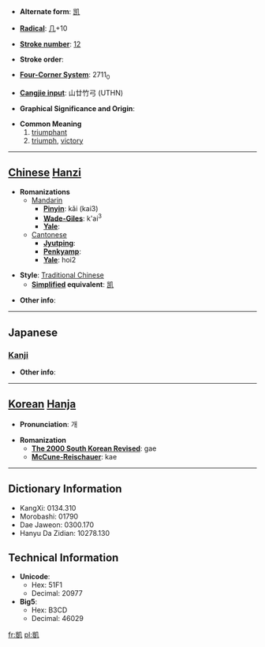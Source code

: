 * '''Alternate form''': [[凯]]

* '''[[Wiktionary:Chinese radical index| Radical]]''': [[Wiktionary:Chinese radical index 几|几]]+10

* '''[[Wiktionary:Chinese total strokes index|Stroke number]]''': [[Wiktionary:Chinese total strokes index 12|12]]

* '''Stroke order''': 

* '''[[Wiktionary:Chinese four corner index|Four-Corner System]]''': 2711<sub>0</sub>

* '''[[Wiktionary:Chinese Cangjie index|Cangjie input]]''': 山廿竹弓 (UTHN)

* '''Graphical Significance and Origin''': 

* '''Common Meaning'''
*#[[triumphant]]
*# [[triumph]], [[victory]]


----

== [[Chinese]] [[Hanzi]] ==

* '''Romanizations'''
** [[Mandarin]]
*** '''[[Pinyin]]''': kǎi (kai3)
*** '''[[Wade-Giles]]''': k'ai<sup>3</sup>
*** '''[[Yale]]''': 
**[[Cantonese]]
***'''[[Jyutping]]''':
***'''[[Penkyamp]]''': 
***'''[[Yale]]''': hoi2

* '''Style''': [[Traditional Chinese]] 
** '''[[Simplified Chinese|Simplified]] equivalent''': [[凯]]

* '''Other info''': 

----

==Japanese==
===[[Kanji]]===
{{kanji|on readings=[[がい]] (gai), [[かい]] (kai)|kun readings=[[かちどき]] (kachidoki), [[やわらぐ]] (yawaragu)}}

* '''Other info''':  

----

== [[Korean]] [[Hanja]] ==

* '''Pronunciation''': 개

* '''Romanization'''
** '''[[The 2000 South Korean Revised Romanization|The 2000 South Korean Revised]]''': gae
** '''[[McCune-Reischauer]]''': kae

----

== Dictionary Information ==

* KangXi: 0134.310
* Morobashi: 01790
* Dae Jaweon: 0300.170
* Hanyu Da Zidian: 10278.130

== Technical Information ==

* '''Unicode''':
** Hex: 51F1
** Decimal: 20977
* '''Big5''':
** Hex: B3CD
** Decimal: 46029

[[fr:凱]]
[[pl:凱]]
